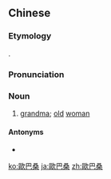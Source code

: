{{also|欧巴桑}}
==Chinese==
{{zh-forms|s=欧巴桑|gloss=-}}

===Etymology===
{{bor|zh|ja|-}} {{ja-r|おばさん}}.

===Pronunciation===
{{zh-pron
|m=ōubāsāng,tl2=y
|mn=o͘-bá-sáng
|h=pfs=ò-pa-sáng
|w=1eu pa saan
|cat=n
}}

===Noun===
{{zh-noun}}

# {{lb|zh|chiefly|Taiwan|Shanghai}} [[grandma]]; [[old]] [[woman]]

====Antonyms====
* {{zh-l|歐吉桑}}

[[ko:歐巴桑]]
[[ja:歐巴桑]]
[[zh:歐巴桑]]